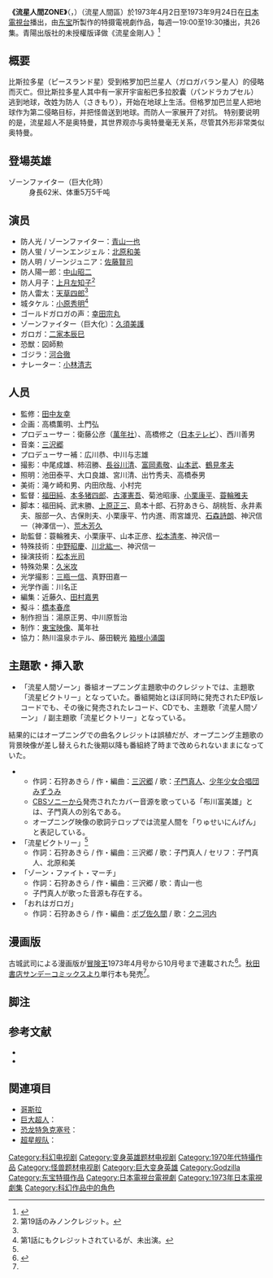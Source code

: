 {{infobox television|
| image =
| caption = 
| show_name = 流星人間ZONE<br />{{lang|ja|流星人間ゾーン}}
| genre = [[特攝|特攝]]
| runtime = 每集约30分钟
| 国家 = {{JPN}}
| network = {{flagicon|Japan}} [[日本電視台|日本電視台]]
| num_episodes = 26
| creator = [[東寶|東寶]]
| writer = 福田純<br/>武末勝<br/>上原正三<br/>島本十郎<br/>石狩あきら<br/>胡桃哲<br/>永井素夫<br/>服部一久<br/>古保則夫<br/>小栗康平<br/>竹内進<br/>雨宮雄兒<br/>石森詩朗<br/>神澤信一<br/>荒木芳久
| director = 福田純<br/>本多猪四郎<br/>[[古澤憲吾|古澤憲吾]]<br/>菊池昭康<br/>[[小栗康平|小栗康平]]<br/>[[蓑輪雅夫|蓑輪雅夫]]
| starring = [[青山一也|青山一也]]<br/>北原和美<br/>佐藤賢司<br/>中山昭二<br/>上月左知子<br/>天草四郎
| narrated = 26
| first_aired = {{flagicon|Japan}} 1973年4月2日
| last_aired = 1973年9月24日
| preceded_by = 
| followed_by = 
| opentheme = 
| endtheme = 
}}
'''《流星人間ZONE》'''（{{lang-ja|流星人間ゾーン}}，{{lang-en|Zone Fighter}}）（流星人間區）於1973年4月2日至1973年9月24日在[[日本電視台|日本電視台]]播出，由[[東寶|东宝]]所製作的特摄電視劇作品，每週一19:00至19:30播出，共26集。青陽出版社的未授權版译做《流星金剛人》<ref>{{Cite news|url=http://www.hyes.tyc.edu.tw/~m78/ut10.htm|title=柑仔店10《光之國》|language=zh-tw|publisher=|author=台灣人壽|date=|accessdate=2015-04-09|deadurl=yes|archiveurl=https://web.archive.org/web/20150403104941/http://www.hyes.tyc.edu.tw/~m78/ut10.htm|archivedate=2015-04-03}}</ref>

==概要==
比斯拉多星（ピースランド星）受到格罗加巴兰星人（ガロガバラン星人）的侵略而灭亡。但比斯拉多星人其中有一家开宇宙船巴多拉胶囊（パンドラカプセル）逃到地球，改姓为防人（さきもり），开始在地球上生活。但格罗加巴兰星人把地球作为第二侵略目标，并把怪兽送到地球。而防人一家展开了对抗。
特别要说明的是，流星超人不是奥特曼，其世界观亦与奥特曼毫无关系，尽管其外形非常类似奥特曼。

== 登場英雄 ==
; ゾーンファイター（巨大化時）
: 身長62米、体重5万5千吨
==演员==
* 防人光 / ゾーンファイター：[[青山一也|青山一也]]
* 防人蛍 / ゾーンエンジェル：[[北原和美|北原和美]]
* 防人明 / ゾーンジュニア：[[佐藤賢司|佐藤賢司]]
* 防人陽一郎：[[中山昭二|中山昭二]]
* 防人月子：[[上月左知子|上月左知子]]<ref name="第19話">第19話のみノンクレジット。</ref>
* 防人雷太：[[天草四郎_(俳優)|天草四郎]]<ref name="第19話" />
* 城タケル：[[小原秀明|小原秀明]]<ref>第1話にもクレジットされているが、未出演。</ref>
* ゴールドガロガの声：[[幸田宗丸|幸田宗丸]]
* ゾーンファイター（巨大化）：[[久須美欽一|久須美護]]
* ガロガ：[[二家本辰巳|二家本辰巳]]
* 恐獣：図師勲
* ゴジラ：[[河合徹|河合徹]]
* ナレーター：[[小林清志|小林清志]]
==人员==
* 監修：[[田中友幸|田中友幸]]
* 企画：高橋薫明、土門弘
* プロデューサー：衛藤公彦（[[萬年社|萬年社]]）、高橋修之（[[日本テレビ放送網|日本テレビ]]）、西川善男
* 音楽：[[三沢郷|三沢郷]]
* プロデューサー補：広川恭、中川与志雄
* 撮影：中尾成雄、柿沼勝、[[長谷川清_(撮影監督)|長谷川清]]、[[富岡素敬|富岡素敬]]、[[山本武_(撮影監督)|山本武]]、[[鶴見孝夫|鶴見孝夫]]
* 照明：池田泰平、大口良雄、宮川清、出竹秀夫、高橋泰男
* 美術：滝ケ崎和男、内田欣哉、小村完
* 監督：[[福田純|福田純]]、[[本多猪四郎|本多猪四郎]]、[[古澤憲吾|古澤憲吾]]、菊池昭康、[[小栗康平|小栗康平]]、[[蓑輪雅夫|蓑輪雅夫]]
* 脚本：福田純、武末勝、[[上原正三|上原正三]]、島本十郎、石狩あきら、胡桃哲、永井素夫、服部一久、古保則夫、小栗康平、竹内進、雨宮雄児、[[石森史郎|石森詩朗]]、神沢信一（神澤信一）、[[荒木芳久|荒木芳久]]
* 助監督：蓑輪雅夫、小栗康平、山本正彦、[[松本清孝|松本清孝]]、神沢信一
* 特殊技術：[[中野昭慶|中野昭慶]]、[[川北紘一|川北紘一]]、神沢信一
* 操演技術：[[松本光司_(操演技師)|松本光司]]
* 特殊効果：[[久米攻|久米攻]]
* 光学撮影：[[三瓶一信|三瓶一信]]、真野田嘉一
* 光学作画：川名正
* 編集：近藤久、[[田村嘉男|田村嘉男]]
* 擬斗：[[橋本春彦|橋本春彦]]
* 制作担当：湯原正男、中川原哲治
* 制作：[[東宝映像美術|東宝映像]]、萬年社
* 協力：熱川温泉ホテル、藤田観光 [[箱根小涌園|箱根小涌園]]
== 主題歌・挿入歌 ==
*「流星人間ゾーン」<ref name="OP thema title">番組オープニング主題歌中のクレジットでは、主題歌「流星ビクトリー」となっていた。番組開始とほぼ同時に発売されたEP版レコードでも、その後に発売されたレコード、CDでも、主題歌「流星人間ゾーン」 / 副主題歌「流星ビクトリー」となっている。
結果的にはオープニングでの曲名クレジットは誤植だが、オープニング主題歌の背景映像が差し替えられた後期以降も番組終了時まで改められないままになっていた。</ref>
** 作詞：石狩あきら / 作・編曲：[[三沢郷|三沢郷]] / 歌：[[子門真人|子門真人]]、[[少年少女合唱団みずうみ|少年少女合唱団みずうみ]]
** [[ソニー・ミュージックエンタテインメント_(日本)|CBSソニー]]から発売されたカバー音源を歌っている「布川富美雄」とは、子門真人の別名である。
** オープニング映像の歌詞テロップでは流星人間を「りゅせいにんげん」と表記している。
* 「流星ビクトリー」<ref name="OP thema title"/>
** 作詞：石狩あきら / 作・編曲：三沢郷 / 歌：子門真人 / セリフ：子門真人、北原和美
* 「ゾーン・ファイト・マーチ」
** 作詞：石狩あきら / 作・編曲：三沢郷 / 歌：青山一也
** 子門真人が歌った音源も存在する。
* 「おれはガロガ」
** 作詞：石狩あきら / 作・編曲：[[ボブ佐久間|ボブ佐久間]] / 歌：[[クニ河内|クニ河内]]
== 漫画版 ==
古城武司による漫画版が[[冒険王_(漫画雑誌)|冒険王]]1973年4月号から10月号まで連載された<ref name = "宇宙船SP146">{{Harvnb|宇宙船SPECIAL|1998|pp=146-147|loc=平井幸夫「70年代スーパーヒーローコミックリスト」}}</ref>。[[秋田書店|秋田書店]][[サンデーコミックス|サンデーコミックス]]より単行本も発売<ref name = "宇宙船SP146" />。
==脚注 ==
<references/>
== 参考文献 ==
* {{Cite book 
|date = 1990-03-24 
|title = [[全怪獣怪人|全怪獣怪人]] 
|publisher = [[勁文社|勁文社]] 
|volume = 上巻 
|id=C0676 
|isbn = 4-7669-0962-3 
|ref={{SfnRef|全怪獣怪人 上|1990}}
}}
* {{Cite book 
|others = 監修 金田益実
|date = 1998-05-30
|title = [[宇宙船_(雑誌)|宇宙船]]SPECIAL ’70年代特撮ヒーロー全集 
|publisher = [[朝日ソノラマ|朝日ソノラマ]] 
|isbn = 4-257-03533-1 
|ref = {{SfnRef|宇宙船SPECIAL|1998}}
}}
== 関連項目 ==
* [[哥斯拉|哥斯拉]]
* [[巨大超人|巨大超人]]：
* [[恐龙特急克塞号|恐龙特急克塞号]]：
* [[超星舰队|超星舰队]]：

{{本多猪四郎監督作品}}
{{福田純監督作品}}
{{Godzilla}}
{{DEFAULTSORT:Ryuusei Ningen Zone}}
[[Category:科幻电视剧|Category:科幻电视剧]]
[[Category:变身英雄题材电视剧|Category:变身英雄题材电视剧]]
[[Category:1970年代特攝作品|Category:1970年代特攝作品]]
[[Category:怪兽题材电视剧|Category:怪兽题材电视剧]]
[[Category:巨大变身英雄|Category:巨大变身英雄]]
[[Category:Godzilla|Category:Godzilla]]
[[Category:东宝特摄作品|Category:东宝特摄作品]]
[[Category:日本電視台電視劇|Category:日本電視台電視劇]]
[[Category:1973年日本電視劇集|Category:1973年日本電視劇集]]
[[Category:科幻作品中的角色|Category:科幻作品中的角色]]